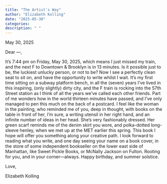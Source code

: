 ```yaml
---
title: "The Artist's Way"
author: "Elizabeth Kolling"
date: "2025-05-30"
categories:
description: " "
---
```


May 30, 2025

Dear —, 

It’s 7:44 pm on Friday, May 30, 2025, which means I just missed my train, and the next F to Downtown & Brooklyn is in 13 minutes. Is it possible just to be, the luckiest unlucky person, or not to be? Now I see a perfectly clean seat to sit on, and have the opportunity to write whilst I wait. It’s my first time sitting on a subway platform bench, in all the (seven) years I’ve lived in this inspiring, (only slightly) dirty city, and the F train is rocking into the 57th Street station as I think of all the years we’ve called each other friends. Part of me wonders how in the world thirteen minutes have passed, and I’ve only managed to pen this much on the back of a postcard. I feel like the woman in the painting, who reminded me of you, deep in thought, with books on the table in front of her, I’m sure, a writing utensil in her right hand, and an infinite number of ideas in her head. She’s very fashionably dressed. Her green scarf reminds me of the denim skirt you wore, and polka-dotted long-sleeve henley, when we met up at the MET earlier this spring. This book I hope will offer you something along your creative path. I look forward to reading what you write, and one day seeing your name on a book cover, in the store of some independent bookseller on the lower east side of Manhattan, like Sweet Pickle Books, or McNally Jackson on Fulton. Rooting for you, and in your corner—always. Happy birthday, and summer solstice.  

Love, 

Elizabeth Kolling

